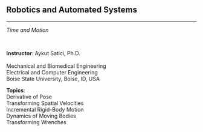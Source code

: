 ## Robotics and Automated Systems {.center .smaller}
<!-- ###################################################################### -->

<hr>

*Time and Motion*

<br/>

::: {layout="[120, 62]"}
__Instructor__: Aykut Satici, Ph.D. <br>
<br>
Mechanical and Biomedical Engineering <br>
Electrical and Computer Engineering <br>
Boise State University, Boise, ID, USA

__Topics__: <br>
Derivative of Pose <br>
Transforming Spatial Velocities <br>
Incremental Rigid-Body Motion <br>
Dynamics of Moving Bodies <br>
Transforming Wrenches <br>
:::

